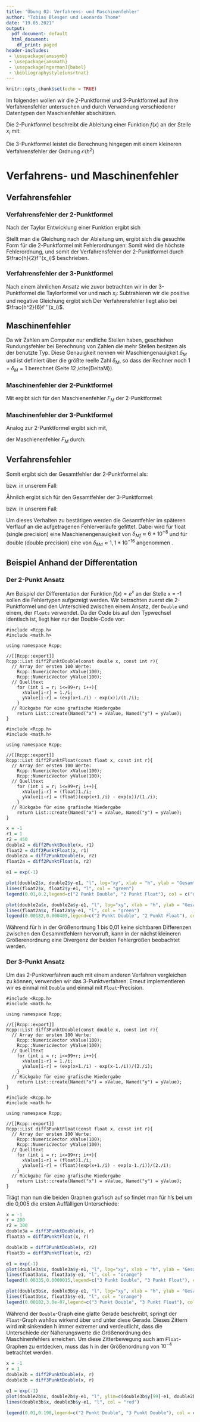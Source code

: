 ```yaml
---
title: 'Übung 02: Verfahrens- und Maschinenfehler'
author: "Tobias Blesgen und Leonardo Thome"
date: "19.05.2021"
output:
  pdf_document: default
  html_document:
    df_print: paged
header-includes: 
 - \usepackage{amssymb}
 - \usepackage{amsmath}
 - \usepackage[ngerman]{babel}
 - \bibliographystyle{unsrtnat}
---
```


```r
knitr::opts_chunk$set(echo = TRUE)
```

Im folgenden wollen wir die 2-Punktformel und 3-Punktformel auf ihre Verfahrensfehler untersuchen und durch Verwendung verschiedener Datentypen den Maschienfehler abschätzen.

Die 2-Punktformel beschreibt die Ableitung einer Funktion $f(x)$ an der Stelle $x_i$ mit:
  \begin{equation}
    f'(x_i) = \frac{f(x_{i+1})-f(x_i)}{h} + \mathcal{O}(h) 
  \end{equation}
  
Die 3-Punktformel leistet die Berechnung hingegen mit einem kleineren Verfahrensfehler der Ordnung $\mathcal{O}(h^2)$
  \begin{equation}
    f'(x_i) = \frac{f(x_{i+1})-f(x_{i-1})}{2h} + \mathcal{O}(h^2) 
  \end{equation}

# Verfahrens- und Maschinenfehler


## Verfahrensfehler

### Verfahrensfehler der 2-Punktformel

Nach der Taylor Entwicklung einer Funktion ergibt sich

  \begin{equation}
    f(x_{i+1}) = f(x_i) + hf'(x_i) + \frac{h^2}{2}f''(x_i) + \mathcal{O}(h^3).
  \end{equation}
Stellt man die Gleichung nach der Ableitung um, ergibt sich die gesuchte Form für die 2-Punktformel mit Fehlerordnungen:
  \begin{equation}
    f'(x_{i}) = \frac{f(x_{i+1})- f(x_i)}{h} - \frac{h}{2}f''(x_i) + \mathcal{O}(h^2)
  \end{equation}
Somit wird die höchste Fehlerordnung, und somit der Verfahrensfehler der 2-Punktformel durch $\frac{h}{2}f''(x_i)$ beschrieben.

### Verfahrensfehler der 3-Punktformel

Nach einem ähnlichen Ansatz wie zuvor betrachten wir in der 3-Punktformel die Taylorformel vor und nach $x_i$:
  \begin{equation}
    f(x_{i\pm 1}) = f(x_i) \pm hf'(x_i) + \frac{h^2}{2}f''(x_i) \pm \frac{h^3}{6}f'''(x_i) + \mathcal{O}(h^4).
  \end{equation}
Subtrahieren wir die positive und negative Gleichung ergibt sich
  \begin{equation}
    f'(x_{i}) = \frac{f(x_{i+1})- f(x_{i-1})}{2h} - \frac{h^2}{6}f'''(x_i) + \mathcal{O}(h^3)
  \end{equation}
Der Verfahrensfehler liegt also bei $\frac{h^2}{6}f'''(x_i)$.



## Maschinenfehler

Da wir Zahlen am Computer nur endliche Stellen haben, geschiehen Rundungsfehler bei Berechnung von Zahlen die mehr Stellen besitzen als der benutzte Typ.
Diese Genauigkeit nennen wir Maschiengenauigkeit $\delta_M$ und ist definiert über die größte reelle Zahl $\delta_M$, so dass der Rechner noch $1 +  \delta_M = 1$ berechnet (Seite 12 /cite{DeltaM}).

### Maschinenfehler der 2-Punktformel

Mit
\begin{align}
  \Delta M (f(x+h)-f(x)) &= \sqrt{f(x+h)^2\sigma^2+f(x)^2\sigma^2} \\
  &\approx \sqrt{2\sigma^2}|f(x)|\\ 
  &= \sqrt{2}\sigma |f(x)| = \sqrt{\frac{2}{3}}\delta_M |f(x)|
\end{align}
ergibt sich für den Maschienenfehler $F_M$ der 2-Punktformel:

\begin{equation}
  F_M = \sqrt{\frac{2}{3}}\frac{\delta_M}{h} |f(x)|
\end{equation}

### Maschinenfehler der 3-Punktformel

Analog zur 2-Punktformel ergibt sich mit,
\begin{equation}
  \Delta M (f(x+h)-f(x-h)) = \sqrt{\frac{2}{3}}\delta_M |f(x)|
\end{equation}

der Maschienenfehler $F_M$ durch:

\begin{equation}
  F_M = \sqrt{\frac{1}{6}}\frac{\delta_M}{h} |f(x)|
\end{equation}


## Verfahrensfehler
Somit ergibt sich der Gesamtfehler der 2-Punktformel als:
\begin{equation}
  \delta_{Ges} = \sqrt{\frac{2}{3}}\frac{\delta_M}{h} |f(x)| + \frac{h}{2}f''(x_i)
\end{equation}

bzw. in unserem Fall:

\begin{equation}
  \delta_{Ges} = (\sqrt{\frac{1}{6}}\frac{\delta_M}{h}+ \frac{h}{2}) e^x
\end{equation}

Ähnilch ergibt sich für den Gesamtfehler der 3-Punktformel:

\begin{equation}
  \delta_{Ges} = \sqrt{\frac{1}{6}}\frac{\delta_M}{h} |f(x)| + \frac{h^2}{6}f'''(x_i)
\end{equation}

bzw. in unserem Fall:

\begin{equation}
  \delta_{Ges} = (\sqrt{\frac{1}{6}}\frac{\delta_M}{h}+ \frac{h^2}{6}) e^x
\end{equation}

Um dieses Verhalten zu bestätigen werden die Gesamtfehler im späteren Verflauf an die aufgetragenen Fehlerverläufe gefittet.
Dabei wird für float (single precision) eine Maschienengenauigkeit von $\delta_{Mf} \approx 6*10^{-8}$ und für double (double precision) eine von $\delta_{Md} \approx 1,1*10^{-16}$ angenommen \cite{Genau}.

## Beispiel Anhand der Differentation

### Der 2-Punkt Ansatz

Am Beispiel der Differentation der Funktion $f(x) = e^x$ an der Stelle x = -1 sollen die Fehlertypen aufgezeigt werden. Wir betrachten zuerst die 2-Punktformel und den Unterschied zwischen einem Ansatz, der ``Double`` und einem, der ``Floats`` verwendet. Da der Code bis auf den Typwechsel identisch ist, liegt hier nur der Double-Code vor: 

```Rcpp
#include <Rcpp.h>
#include <math.h>

using namespace Rcpp;

//[[Rcpp::export]]
Rcpp::List diff2PunktDouble(const double x, const int r){
  // Array der ersten 100 Werte:
    Rcpp::NumericVector xValue(100);
    Rcpp::NumericVector yValue(100);
  // Quelltext
    for (int i = r; i<=99+r; i++){
      xValue[i-r] = 1./i;
      yValue[i-r] = (exp(x+1./i) - exp(x))/(1./i);
    }
  // Rückgabe für eine grafische Wiedergabe
    return List::create(Named("x") = xValue, Named("y") = yValue);
}
```

```Rcpp
#include <Rcpp.h>
#include <math.h>

using namespace Rcpp;

//[[Rcpp::export]]
Rcpp::List diff2PunktFloat(const float x, const int r){
  // Array der ersten 100 Werte:
    Rcpp::NumericVector xValue(100);
    Rcpp::NumericVector yValue(100);
  // Quelltext
    for (int i = r; i<=99+r; i++){
      xValue[i-r] = (float)1./i;
      yValue[i-r] = (float)(exp(x+1./i) - exp(x))/(1./i);
    }
  // Rückgabe für eine grafische Wiedergabe
    return List::create(Named("x") = xValue, Named("y") = yValue);
}
```



```r
x = -1
r1 = 1
r2 = 450
double2 = diff2PunktDouble(x, r1)
float2 = diff2PunktFloat(x, r1)
double2a = diff2PunktDouble(x, r2)
float2a = diff2PunktFloat(x, r2)
```

```r
e1 = exp(-1)

plot(double2$x, double2$y-e1, "l", log="xy", xlab = "h", ylab = "Gesamtfehler", col = "dark blue")
lines(float2$x, float2$y-e1, "l", col = "green")
legend(0.01,0.2,legend=c("2 Punkt Double", "2 Punkt Float"), col = c("dark blue", "green"), lty=1:1)

plot(double2a$x, double2a$y-e1, "l", log="xy", xlab = "h", ylab = "Gesamtfehler", col = "dark blue")
lines(float2a$x, float2a$y-e1, "l", col = "green")
legend(0.00182,0.000405,legend=c("2 Punkt Double", "2 Punkt Float"), col = c("dark blue", "green"), lty=1:1)
```

Während für h in der Größenortnung 1 bis 0,01 keine sichtbaren Differenzen zwischen den Gesammtfehlern hervorruft, kann in der nächst kleineren Größerenordnung eine Divergenz der beiden Fehlergrößen beobachtet werden.

### Der 3-Punkt Ansatz

Um das 2-Punktverfahren auch mit einem anderen Verfahren vergleichen zu können, verwenden wir das 3-Punktverfahren. Erneut implementieren wir es einmal mit ``Double`` und einmal mit ``Float``-Precision.

```Rcpp
#include <Rcpp.h>
#include <math.h>

using namespace Rcpp;

//[[Rcpp::export]]
Rcpp::List diff3PunktDouble(const double x, const int r){
  // Array der ersten 100 Werte:
    Rcpp::NumericVector xValue(100);
    Rcpp::NumericVector yValue(100);
  // Quelltext
    for (int i = r; i<=99+r; i++){
      xValue[i-r] = 1./i;
      yValue[i-r] = (exp(x+1./i) - exp(x-1./i))/(2./i);
    }
  // Rückgabe für eine grafische Wiedergabe
    return List::create(Named("x") = xValue, Named("y") = yValue);
}
```

```Rcpp
#include <Rcpp.h>
#include <math.h>

using namespace Rcpp;

//[[Rcpp::export]]
Rcpp::List diff3PunktFloat(const float x, const int r){
  // Array der ersten 100 Werte:
    Rcpp::NumericVector xValue(100);
    Rcpp::NumericVector yValue(100);
  // Quelltext
    for (int i = r; i<=99+r; i++){
      xValue[i-r] = (float)1./i;
      yValue[i-r] = (float)(exp(x+1./i) - exp(x-1./i))/(2./i);
    }
  // Rückgabe für eine grafische Wiedergabe
    return List::create(Named("x") = xValue, Named("y") = yValue);
}
```

Trägt man nun die beiden Graphen grafisch auf so findet man für h's bei um die 0,005 die ersten Auffälligen Unterschiede:

```r
x = -1
r = 200
r2 = 300
double3a = diff3PunktDouble(x, r)
float3a = diff3PunktFloat(x, r)

double3b = diff3PunktDouble(x, r2)
float3b = diff3PunktFloat(x, r2)
```

```r
e1 = exp(-1)
plot(double3a$x, double3a$y-e1, "l", log="xy", xlab = "h", ylab = "Gesamtfehler", col = "red")
lines(float3a$x, float3a$y-e1, "l", col = "orange")
legend(0.00335,0.0000015,legend=c("3 Punkt Double", "3 Punkt Float"), col = c("red", "orange"), lty=1:1)

plot(double3b$x, double3b$y-e1, "l", log="xy", xlab = "h", ylab = "Gesamtfehler", col = "red")
lines(float3b$x, float3b$y-e1, "l", col = "orange")
legend(0.00182,3.0e-07,legend=c("3 Punkt Double", "3 Punkt Float"), col = c("red", "orange"), lty=1:1)
```
Während der ``Double``-Graph eine glatte Gerade beschreibt, springt der ``Float``-Graph wahllos wirkend über und unter diese Gerade. Dieses Zittern wird mit sinkenden h immer extremer und verdeutlicht, dass die Unterschiede der Näherungswerte die Größenordnung des Maschinenfehlers erreichen. Um diese Zitterbewegung auch am ``Float``-Graphen zu entdecken, muss das h in der Größenordnung von $10^{-4}$ betrachtet werden.

```r
x = -1
r = 1
double2b = diff2PunktDouble(x, r)
double3b = diff3PunktDouble(x, r)

```

```r
e1 = exp(-1)
plot(double2b$x, double2b$y-e1, "l", ylim=c(double3b$y[99]-e1, double2b$y[1]-e1), xlab = "h", log="xy", ylab = "Gesamtfehler", col = "dark blue")
lines(double3b$x, double3b$y-e1, "l", col = "red")

legend(0.01,0.198,legend=c("2 Punkt Double", "3 Punkt Double"), col = c("dark blue", "red"), lty=1:1)
```


\begin{thebibliography}{99}
\bibitem{DeltaM} 
C. Urbach, \textit{Vorlesungsskript Computerphysiks},Seite 12,2021.

\bibitem{Genau} 
Wikipedia, Artikel: \url{https://de.wikipedia.org/wiki/Maschinengenauigkeit}, 15.05.2021.

\end{thebibliography}

